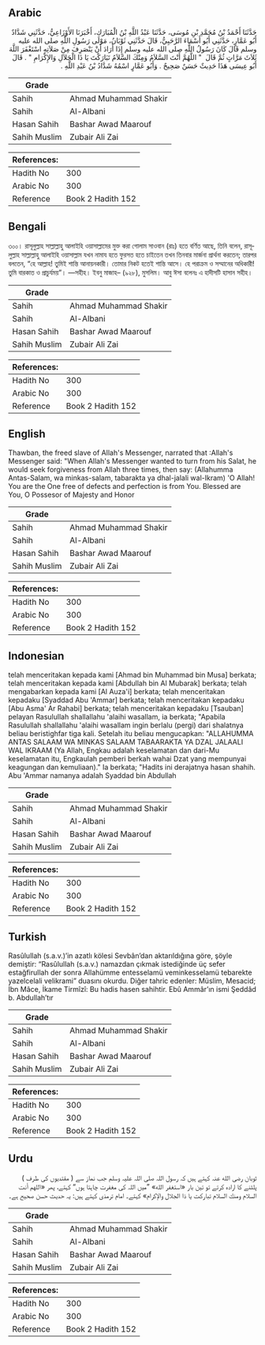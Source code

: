## Arabic


<div dir="rtl" lang="ar" style={{fontSize:'larger',backgroundColor:'#f8f9fa',padding:20}}>
حَدَّثَنَا أَحْمَدُ بْنُ مُحَمَّدِ بْنِ مُوسَى، حَدَّثَنَا عَبْدُ اللَّهِ بْنُ الْمُبَارَكِ، أَخْبَرَنَا الأَوْزَاعِيُّ، حَدَّثَنِي شَدَّادٌ أَبُو عَمَّارٍ، حَدَّثَنِي أَبُو أَسْمَاءَ الرَّحَبِيُّ، قَالَ حَدَّثَنِي ثَوْبَانُ، مَوْلَى رَسُولِ اللَّهِ صلى الله عليه وسلم قَالَ كَانَ رَسُولُ اللَّهِ صلى الله عليه وسلم إِذَا أَرَادَ أَنْ يَنْصَرِفَ مِنْ صَلاَتِهِ اسْتَغْفَرَ اللَّهَ ثَلاَثَ مَرَّاتٍ ثُمَّ قَالَ ‏ "‏ اللَّهُمَّ أَنْتَ السَّلاَمُ وَمِنْكَ السَّلاَمُ تَبَارَكْتَ يَا ذَا الْجَلاَلِ وَالإِكْرَامِ ‏"‏ ‏.‏ قَالَ أَبُو عِيسَى هَذَا حَدِيثٌ حَسَنٌ صَحِيحٌ ‏.‏ وَأَبُو عَمَّارٍ اسْمُهُ شَدَّادُ بْنُ عَبْدِ اللَّهِ ‏.‏
</div>
<div style={{backgroundColor:'#f8f9fa',padding:20, marginBottom: 10}}><table> <thead> <tr> <th>Grade</th> <th></th> </tr> </thead> <tbody> <tr><td>Sahih</td><td>Ahmad Muhammad Shakir</td></tr><tr><td>Sahih</td><td>Al-Albani</td></tr><tr><td>Hasan Sahih</td><td>Bashar Awad Maarouf</td></tr><tr><td>Sahih Muslim</td><td>Zubair Ali Zai</td></tr></tbody></table><table> <thead> <tr> <th>References:</th> <th></th> </tr> </thead> <tbody><tr><td>Hadith No</td><td>300</td></tr><tr><td>Arabic No</td><td>300</td></tr><tr><td>Reference</td><td>Book 2 Hadith 152</td></tr></tbody></table></div>

## Bengali


<div dir="ltr" lang="bn" style={{fontSize:'larger',backgroundColor:'#f8f9fa',padding:20}}>
৩০০। রাসূলুল্লাহ সাল্লাল্লাহু আলাইহি ওয়াসাল্লামের মুক্ত করা গোলাম সাওবান (রাঃ) হতে বর্ণিত আছে, তিনি বলেন, রাসূলুল্লাহ সাল্লাল্লাহু আলাইহি ওয়াসাল্লাম যখন নামায হতে ফুরসত হতে চাইতেন তখন তিনবার মার্জনা প্রার্থনা করতেন; তারপর বলতেন, “হে আল্লাহ! তুমিই শান্তি আনায়নকারী। তোমার নিকট হতেই শান্তি আসে। হে পরাক্রম ও সম্মানের অধিকারী! তুমি বারকাত ও প্রাচুর্যময়”। —সহীহ। ইবনু মাজাহ– (৯২৮), মুসলিম। আবু ঈসা বলেনঃ এ হাদীসটি হাসান সহীহ।
</div>
<div style={{backgroundColor:'#f8f9fa',padding:20, marginBottom: 10}}><table> <thead> <tr> <th>Grade</th> <th></th> </tr> </thead> <tbody> <tr><td>Sahih</td><td>Ahmad Muhammad Shakir</td></tr><tr><td>Sahih</td><td>Al-Albani</td></tr><tr><td>Hasan Sahih</td><td>Bashar Awad Maarouf</td></tr><tr><td>Sahih Muslim</td><td>Zubair Ali Zai</td></tr></tbody></table><table> <thead> <tr> <th>References:</th> <th></th> </tr> </thead> <tbody><tr><td>Hadith No</td><td>300</td></tr><tr><td>Arabic No</td><td>300</td></tr><tr><td>Reference</td><td>Book 2 Hadith 152</td></tr></tbody></table></div>

## English


<div dir="ltr" lang="en" style={{fontSize:'larger',backgroundColor:'#f8f9fa',padding:20}}>
Thawban, the freed slave of Allah's Messenger, narrated that :Allah's Messenger said: "When Allah's Messenger wanted to turn from his Salat, he would seek forgiveness from Allah three times, then say: (Allahumma Antas-Salam, wa minkas-salam, tabarakta ya dhal-jalali wal-Ikram) 'O Allah! You are the One free of defects and perfection is from You. Blessed are You, O Possesor of Majesty and Honor
</div>
<div style={{backgroundColor:'#f8f9fa',padding:20, marginBottom: 10}}><table> <thead> <tr> <th>Grade</th> <th></th> </tr> </thead> <tbody> <tr><td>Sahih</td><td>Ahmad Muhammad Shakir</td></tr><tr><td>Sahih</td><td>Al-Albani</td></tr><tr><td>Hasan Sahih</td><td>Bashar Awad Maarouf</td></tr><tr><td>Sahih Muslim</td><td>Zubair Ali Zai</td></tr></tbody></table><table> <thead> <tr> <th>References:</th> <th></th> </tr> </thead> <tbody><tr><td>Hadith No</td><td>300</td></tr><tr><td>Arabic No</td><td>300</td></tr><tr><td>Reference</td><td>Book 2 Hadith 152</td></tr></tbody></table></div>

## Indonesian


<div dir="ltr" lang="id" style={{fontSize:'larger',backgroundColor:'#f8f9fa',padding:20}}>
telah menceritakan kepada kami [Ahmad bin Muhammad bin Musa] berkata; telah menceritakan kepada kami [Abdullah bin Al Mubarak] berkata; telah mengabarkan kepada kami [Al Auza'i] berkata; telah menceritakan kepadaku [Syaddad Abu 'Ammar] berkata; telah menceritakan kepadaku [Abu Asma' Ar Rahabi] berkata; telah menceritakan kepadaku [Tsauban] pelayan Rasulullah shallallahu 'alaihi wasallam, ia berkata; "Apabila Rasulullah shallallahu 'alaihi wasallam ingin berlalu (pergi) dari shalatnya beliau beristighfar tiga kali. Setelah itu beliau mengucapkan: "ALLAHUMMA ANTAS SALAAM WA MINKAS SALAAM TABAARAKTA YA DZAL JALAALI WAL IKRAAM (Ya Allah, Engkau adalah keselamatan dan dari-Mu keselamatan itu, Engkaulah pemberi berkah wahai Dzat yang mempunyai keagungan dan kemuliaan)." Ia berkata; "Hadits ini derajatnya hasan shahih. Abu 'Ammar namanya adalah Syaddad bin Abdullah
</div>
<div style={{backgroundColor:'#f8f9fa',padding:20, marginBottom: 10}}><table> <thead> <tr> <th>Grade</th> <th></th> </tr> </thead> <tbody> <tr><td>Sahih</td><td>Ahmad Muhammad Shakir</td></tr><tr><td>Sahih</td><td>Al-Albani</td></tr><tr><td>Hasan Sahih</td><td>Bashar Awad Maarouf</td></tr><tr><td>Sahih Muslim</td><td>Zubair Ali Zai</td></tr></tbody></table><table> <thead> <tr> <th>References:</th> <th></th> </tr> </thead> <tbody><tr><td>Hadith No</td><td>300</td></tr><tr><td>Arabic No</td><td>300</td></tr><tr><td>Reference</td><td>Book 2 Hadith 152</td></tr></tbody></table></div>

## Turkish


<div dir="ltr" lang="tr" style={{fontSize:'larger',backgroundColor:'#f8f9fa',padding:20}}>
Rasûlullah (s.a.v.)’in azatlı kölesi Sevbân’dan aktarıldığına göre, şöyle demiştir: “Rasûlullah (s.a.v.) namazdan çıkmak istediğinde üç sefer estağfirullah der sonra Allahümme entesselamü veminkesselamü tebarekte yazelcelali velikrami” duasını okurdu. Diğer tahric edenler: Müslim, Mesacid; İbn Mâce, İkame Tirmîzî: Bu hadis hasen sahihtir. Ebû Ammâr’ın ismi Şeddâd b. Abdullah’tır
</div>
<div style={{backgroundColor:'#f8f9fa',padding:20, marginBottom: 10}}><table> <thead> <tr> <th>Grade</th> <th></th> </tr> </thead> <tbody> <tr><td>Sahih</td><td>Ahmad Muhammad Shakir</td></tr><tr><td>Sahih</td><td>Al-Albani</td></tr><tr><td>Hasan Sahih</td><td>Bashar Awad Maarouf</td></tr><tr><td>Sahih Muslim</td><td>Zubair Ali Zai</td></tr></tbody></table><table> <thead> <tr> <th>References:</th> <th></th> </tr> </thead> <tbody><tr><td>Hadith No</td><td>300</td></tr><tr><td>Arabic No</td><td>300</td></tr><tr><td>Reference</td><td>Book 2 Hadith 152</td></tr></tbody></table></div>

## Urdu


<div dir="rtl" lang="ur" style={{fontSize:'larger',backgroundColor:'#f8f9fa',padding:20}}>
ثوبان رضی الله عنہ کہتے ہیں کہ رسول اللہ صلی اللہ علیہ وسلم جب نماز سے ( مقتدیوں کی طرف ) پلٹنے کا ارادہ کرتے تو تین بار «استغفر الله» ”میں اللہ کی مغفرت چاہتا ہوں“ کہتے، پھر «اللهم أنت السلام ومنك السلام تباركت يا ذا الجلال والإكرام» کہتے۔ امام ترمذی کہتے ہیں: یہ حدیث حسن صحیح ہے۔
</div>
<div style={{backgroundColor:'#f8f9fa',padding:20, marginBottom: 10}}><table> <thead> <tr> <th>Grade</th> <th></th> </tr> </thead> <tbody> <tr><td>Sahih</td><td>Ahmad Muhammad Shakir</td></tr><tr><td>Sahih</td><td>Al-Albani</td></tr><tr><td>Hasan Sahih</td><td>Bashar Awad Maarouf</td></tr><tr><td>Sahih Muslim</td><td>Zubair Ali Zai</td></tr></tbody></table><table> <thead> <tr> <th>References:</th> <th></th> </tr> </thead> <tbody><tr><td>Hadith No</td><td>300</td></tr><tr><td>Arabic No</td><td>300</td></tr><tr><td>Reference</td><td>Book 2 Hadith 152</td></tr></tbody></table></div>